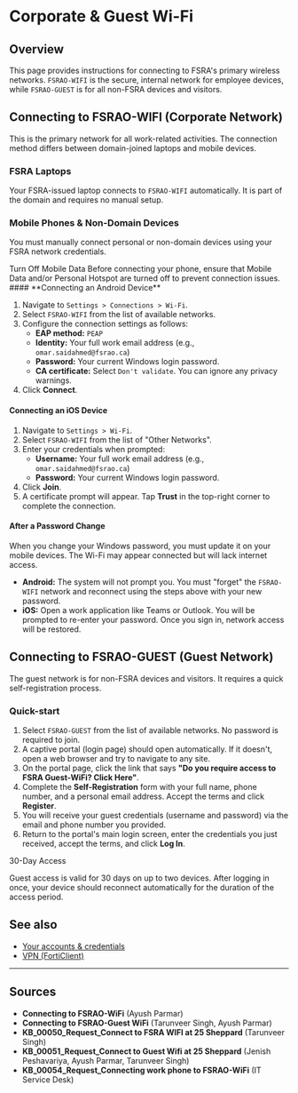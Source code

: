 
# Corporate & Guest Wi-Fi

## Overview

This page provides instructions for connecting to FSRA's primary wireless
networks. `FSRAO-WIFI` is the secure, internal network for employee devices,
while `FSRAO-GUEST` is for all non-FSRA devices and visitors.

## Connecting to FSRAO-WIFI (Corporate Network)

This is the primary network for all work-related activities. The connection
method differs between domain-joined laptops and mobile devices.

### FSRA Laptops

Your FSRA-issued laptop connects to `FSRAO-WIFI` automatically. It is part of
the domain and requires no manual setup.

### Mobile Phones & Non-Domain Devices

You must manually connect personal or non-domain devices using your FSRA
network credentials.

<Note> 
Turn Off Mobile Data
Before connecting your phone, ensure that Mobile Data and/or Personal Hotspot
are turned off to prevent connection issues.
</Note>
#### **Connecting an Android Device**

1.  Navigate to `Settings > Connections > Wi-Fi`.
2.  Select `FSRAO-WIFI` from the list of available networks.
3.  Configure the connection settings as follows:
    * **EAP method:** `PEAP`
    * **Identity:** Your full work email address (e.g., `omar.saidahmed@fsrao.ca`)
    * **Password:** Your current Windows login password.
    * **CA certificate:** Select `Don't validate`. You can ignore any privacy warnings.
4.  Click **Connect**.

#### **Connecting an iOS Device**

1.  Navigate to `Settings > Wi-Fi`.
2.  Select `FSRAO-WIFI` from the list of "Other Networks".
3.  Enter your credentials when prompted:
    * **Username:** Your full work email address (e.g., `omar.saidahmed@fsrao.ca`)
    * **Password:** Your current Windows login password.
4.  Click **Join**.
5.  A certificate prompt will appear. Tap **Trust** in the top-right corner to
    complete the connection.

#### **After a Password Change**

When you change your Windows password, you must update it on your mobile devices.
The Wi-Fi may appear connected but will lack internet access.

* **Android:** The system will not prompt you. You must "forget" the
    `FSRAO-WIFI` network and reconnect using the steps above with your new
    password.
* **iOS:** Open a work application like Teams or Outlook. You will be prompted
    to re-enter your password. Once you sign in, network access will be restored.

## Connecting to FSRAO-GUEST (Guest Network)

The guest network is for non-FSRA devices and visitors. It requires a quick
self-registration process.

### Quick-start

1.  Select `FSRAO-GUEST` from the list of available networks. No password is
    required to join.
2.  A captive portal (login page) should open automatically. If it doesn't, open
    a web browser and try to navigate to any site.
3.  On the portal page, click the link that says **"Do you require access to FSRA Guest-WiFi? Click Here"**.
4.  Complete the **Self-Registration** form with your full name, phone number,
    and a personal email address. Accept the terms and click **Register**.
5.  You will receive your guest credentials (username and password) via the email
    and phone number you provided.
6.  Return to the portal's main login screen, enter the credentials you just
    received, accept the terms, and click **Log In**.
<Note>
30-Day Access

Guest access is valid for 30 days on up to two devices. After logging in once,
your device should reconnect automatically for the duration of the access period.
</Note>
## See also

* [Your accounts & credentials](./1-accounts-and-credentials.mdx)
* [VPN (FortiClient)](../2-vpn-forticlient.mdx)

<hr className="my-8 border-slate-600"/>

## Sources

* **Connecting to FSRAO-WiFi** (Ayush Parmar)
* **Connecting to FSRAO-Guest WiFi** (Tarunveer Singh, Ayush Parmar)
* **KB_00050_Request_Connect to FSRA WIFI at 25 Sheppard** (Tarunveer Singh)
* **KB_00051_Request_Connect to Guest Wifi at 25 Sheppard** (Jenish Peshavariya, Ayush Parmar, Tarunveer Singh)
* **KB_00054_Request_Connecting work phone to FSRAO-WiFi** (IT Service Desk)
